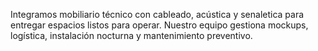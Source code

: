 ﻿---
slug: mobiliario
nombre: Mobiliario especializado
resumen: Silleria, mesas, archivos moviles y soluciones a medida para espacios corporativos, salud y educación.
beneficios:
  - Ergonomia certificada con programas de asesoria postural.
  - Configuraciones modulares que escalan con el crecimiento del equipo.
  - Garantías extendidas y servicio de posventa local.
specs:
  - key: Normativas
    value: ANSI/BIFMA X5.1, ISO 9241, certificaciones GREENGUARD.
  - key: Garantía
    value: 5 - 12 años segun fabricante y linea.
  - key: Materiales
    value: Laminados de alto transito, maderas certificadas FSC, metal pintado.
aplicaciones:
  - Oficinas corporativas y coworking
  - Clínicas y hospitales
  - Universidades y colegios
  - Centros de control y call centers
  - Areas de espera de alto trafico
descargas:
  - label: Portafolio de mobiliario SG
    href: /descargas/CATALOGO-SG-2025.pdf
imagenes:
  - src: /images/familias/mobiliario-1.jpg
    alt: Estaciones colaborativas con mobiliario ergonomico
---

Integramos mobiliario técnico con cableado, acústica y senaletica para entregar espacios listos para operar. Nuestro equipo gestiona mockups, logística, instalación nocturna y mantenimiento preventivo.

